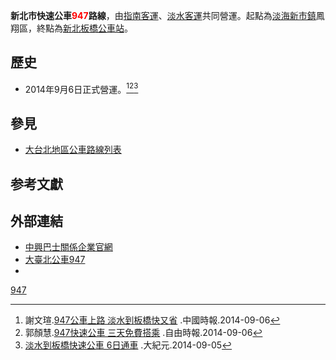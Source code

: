 {{Infobox Bus Route
| number = 新北市快速公車947路線
| image = [[File:淡水客運085-U6_947路線.jpg|300px]]
| bgcolor = white
| fontcolor = red
| system = 新北市區
| manager = 新北市政府交通局運輸管理科
| operator =<!-- 注释出：[[File:CSGroupBusLogo.svg|50px]] -->[[指南客運|指南客運]]、[[淡水客運|淡水客運]]
| garage = 新市站
| vehicle= 
| start =[[淡海新市鎮|淡海新市鎮]]鳳翔區
| via ={{BS-map
|title=新北市快速公車947路線站牌
|legend=0
|lua=1
|collapse =
|map=
STR+l\STR+r 
鳳翔區! !BHF(R)f\BHF(L)g~~ 龍騰區
! !STR\BHF(L)g~~ 勤家捷奏社區
公23公園! !BHF(R)f\BHF~~ 新市站
BS2l\BS2r
BHF~~ 太子廟
BHF~~ 後洲新市二路口(後洲路)
BHF~~ 後洲新市二路口(新市二路)
BHF~~ 新市二路崁頂三路口
BHF~~ 新市二路二段
BHF~~ 沙崙新市二路口
BHF~~ 新市二路崁頂二路口
BHF~~ 義山新市二路口
BHF~~ 新市二路四段
BHF~~ 公司田溪橋
BHF~~ 中山濱海路口
BHF~~ 淡水行政中心
BHF~~ 外寮
BHF~~ 米粉寮
BHF~~ 水碓子
BHF~~ 頂好
BHF~~ 北淡水
BHF~~ 永樂巷口（中山市場）
BHF(R)f~~ 華南銀行
BHF~~ [[File:The_seal_of_Department_of_Rapid_Transit_Systems,_Taipei_City_Government_20140108.svg|20px]]捷運淡水站
BHF~~ 運動公園
BHF~~ 外竿蓁林
BHF(L)g~~ 丹霞灣
BHF~~ 竿蓁林
BHF~~ 八勢一街
BHF~~ [[File:The_seal_of_Department_of_Rapid_Transit_Systems,_Taipei_City_Government_20140108.svg|20px]]輕軌紅樹林站
BHF~~ [[File:The_seal_of_Department_of_Rapid_Transit_Systems,_Taipei_City_Government_20140108.svg|20px]]捷運紅樹林站
BHF~~ 八勢里
BHF~~ 竹圍國小
BHF~~ 安老所
uBHF~~ 馬偕醫院
uBHF(L)g~~ 馬偕醫院一
uBHF~~ [[File:The_seal_of_Department_of_Rapid_Transit_Systems,_Taipei_City_Government_20140108.svg|20px]]捷運竹圍站
uBHF~~ 許厝
uBHF~~ 關渡大橋一
uBHF~~ 外獅頭
uBHF~~ 獅仔頭
uBHF~~ 成泰路口
uBHF~~ 成德公園
BHF~~ 新興公寓
BHF~~ 成洲郵局
BHF~~ 成洲國小
BHF~~ 五府千歲
BHF~~ 西雲寺
BHF~~ 成功里
BHF~~ 洲仔
BHF~~ 坑口
BHF~~ 成泰路三段
BHF~~ 洲仔橋
uBHF(R)f~~ 五股服務社
uBHF(R)f~~ 五股區公所
uBS2+l\uBS2+r
中興路三段! !uBHF(R)f\uBHF(L)g~~ 立體停車場
uBS2l\uBS2r
STR~~[[File:TW_PHW64.svg|20px]][[五股二交流道|五股二交流道]]（不停靠）
STR~~ [[File:TW_PHW64.svg|20px]]台64線
STR~~[[File:TW_PHW64.svg|20px]][[板橋交流道|板橋交流道]]（不停靠）
BHF(L)g~~ 長江路口
BHF(L)g~~ 大漢橋
BHF(L)g~~ [[File:The_seal_of_Department_of_Rapid_Transit_Systems,_Taipei_City_Government_20140108.svg|20px]]捷運新埔民生站
BHF(R)f~~ [[File:The_seal_of_Department_of_Rapid_Transit_Systems,_Taipei_City_Government_20140108.svg|20px]]捷運新埔站
BHF~~ 板橋花市
BHF~~ 華翠大橋
BHF~~ 中山國中
KBHFe~~ 新北板橋公車站（<!-- 注释出：[[File:THSR_no_text.svg|20px]] -->[[File:TRA_Logo.svg|20px]][[File:The_seal_of_Department_of_Rapid_Transit_Systems,_Taipei_City_Government_20140108.svg|20px]]捷運板橋站）
}}
| end =[[新北板橋公車站|新北板橋公車站]]
| length =
| level = 05：30－22：30
| frequency =尖峰 10－15分鐘一班<br>離峰 15－20分鐘一班<br>假日 30分鐘一班
| time =
| fare = 台北聯營三段票
| section_fare_1 = 馬偕醫院－成德公園<br>五股服務社－中興路三段
| section_fare_buffer_1 = 
| other_route =
| compete =
}}
'''新北市快速公車<font color="red">947</font>路線'''，由[[指南客運|指南客運]]、[[淡水客運|淡水客運]]共同營運。起點為[[淡海新市鎮|淡海新市鎮]]鳳翔區，終點為[[新北板橋公車站|新北板橋公車站]]。

==歷史==
* 2014年9月6日正式營運。<ref>謝文瑄.[http://www.chinatimes.com/realtimenews/20140906002311-260405 947公車上路 淡水到板橋快又省] {{Wayback|url=http://www.chinatimes.com/realtimenews/20140906002311-260405 |date=20190408184706 }}.中國時報.2014-09-06</ref><ref>郭顏慧.[http://news.ltn.com.tw/news/local/paper/810999 947快速公車 三天免費搭乘] {{Wayback|url=http://news.ltn.com.tw/news/local/paper/810999 |date=20190408155932 }}.自由時報.2014-09-06</ref><ref>[http://www.epochtimes.com/b5/14/9/5/n4241653.htm%E6%B7%A1%E6%B0%B4%E5%88%B0%E6%9D%BF%E6%A9%8B%E5%BF%AB%E9%80%9F%E5%85%AC%E8%BB%8A--6%E6%97%A5%E9%80%9A%E8%BB%8A.html 淡水到板橋快速公車 6日通車] {{Wayback|url=http://www.epochtimes.com/b5/14/9/5/n4241653.htm%E6%B7%A1%E6%B0%B4%E5%88%B0%E6%9D%BF%E6%A9%8B%E5%BF%AB%E9%80%9F%E5%85%AC%E8%BB%8A--6%E6%97%A5%E9%80%9A%E8%BB%8A.html |date=20160304120521 }}.大紀元.2014-09-05</ref>

==參見==
* [[大台北地區公車路線列表|大台北地區公車路線列表]]

==参考文獻==
{{reflist}}

==外部連結==
*[http://www.csgroup-bus.com.tw/ 中興巴士關係企業官網] {{Wayback|url=http://www.csgroup-bus.com.tw/ |date=20160829021456 }} 
*[https://ebus.gov.taipei/EBus/VsSimpleMap?gb=0&routeid=0400094700# 大臺北公車947]
*{{facebook|TransTaipei|暢行台北公車客運資訊站}}
{{新北市區公車路線}}
{{台北聯營公車路線}}
{{台北聯營公車}}
[[Category:新北市區公車路線|947]]